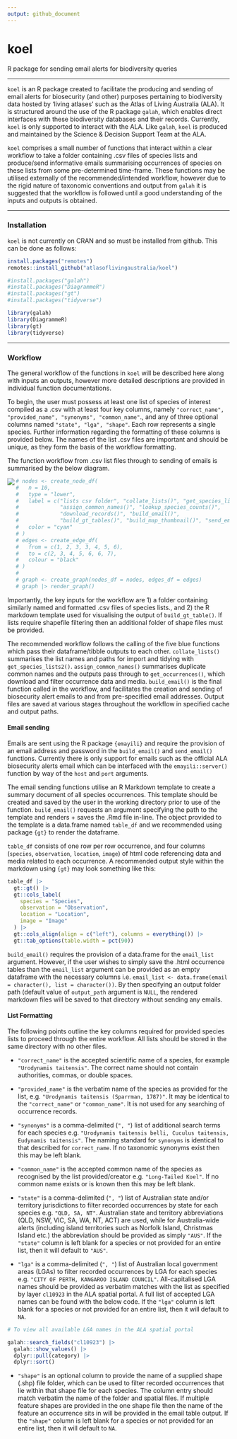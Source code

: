 ```yaml
---
output: github_document
---
```


# koel

R package for sending email alerts for biodiversity queries

------------------------------------------------------------------------

`koel` is an R package created to facilitate the producing and sending of email alerts for biosecurity (and other) purposes pertaining to biodiversity data hosted by 'living atlases' such as the Atlas of Living Australia (ALA). It is structured around the use of the R package `galah`, which enables direct interfaces with these biodiversity databases and their records. Currently, `koel` is only supported to interact with the ALA. Like `galah`, `koel` is produced and maintained by the Science & Decision Support Team at the ALA.

`koel` comprises a small number of functions that interact within a clear workflow to take a folder containing .csv files of species lists and produce/send informative emails summarising occurrences of species on these lists from some pre-determined time-frame. These functions may be utilised externally of the recommended/intended workflow, however due to the rigid nature of taxonomic conventions and output from `galah` it is suggested that the workflow is followed until a good understanding of the inputs and outputs is obtained.

------------------------------------------------------------------------

### Installation

`koel` is not currently on CRAN and so must be installed from github. This can be done as follows:

```r
install.packages("remotes")
remotes::install_github("atlasoflivingaustralia/koel")
```

```r
#install.packages("galah")
#install.packages("DiagrammeR")
#install.packages("gt")
#install.packages("tidyverse")

library(galah)
library(DiagrammeR)
library(gt)
library(tidyverse)
```

------------------------------------------------------------------------

### Workflow

The general workflow of the functions in `koel` will be described here along with inputs an outputs, however more detailed descriptions are provided in individual function documentations.

To begin, the user must possess at least one list of species of interest compiled as a .csv with at least four key columns, namely `"correct_name", "provided_name", "synonyms", "common_name"`., and any of three optional columns named `"state", "lga", "shape"`. Each row represents a single species. Further information regarding the formatting of these columns is provided below. The names of the list .csv files are important and should be unique, as they form the basis of the workflow formatting.

The function workflow from .csv list files through to sending of emails is summarised by the below diagram.

<img src="man/figures/koel_workflow.svg" align="left"/>

```r
# nodes <- create_node_df(
#   n = 10,
#   type = "lower",
#   label = c("lists csv folder", "collate_lists()", "get_species_lists2()",
#             "assign_common_names()", "lookup_species_counts()",
#             "download_records()", "build_email()",
#             "build_gt_tables()", "build_map_thumbnail()", "send_email()"),
#   color = "cyan"
# )
# edges <- create_edge_df(
#   from = c(1, 2, 3, 3, 4, 5, 6),
#   to = c(2, 3, 4, 5, 6, 6, 7),
#   colour = "black"
# )
# 
# graph <- create_graph(nodes_df = nodes, edges_df = edges)
# graph |> render_graph()
```

Importantly, the key inputs for the workflow are 1) a folder containing similarly named and formatted .csv files of species lists., and 2) the R markdown template used for visualising the output of `build_gt_table()`. If lists require shapefile filtering then an additional folder of shape files must be provided.

The recommended workflow follows the calling of the five blue functions which pass their dataframe/tibble outputs to each other. `collate_lists()` summarises the list names and paths for import and tidying with `get_species_lists2()`. `assign_common_names()` summarises duplicate common names and the outputs pass through to `get_occurrences()`, which download and filter occurrence data and media. `build_email()` is the final function called in the workflow, and facilitates the creation and sending of biosecurity alert emails to and from pre-specified email addresses. Output files are saved at various stages throughout the workflow in specified cache and output paths.

#### Email sending

Emails are sent using the R package `{emayili}` and require the provision of an email address and password in the `build_email()` and `send_email()` functions. Currently there is only support for emails such as the official ALA biosecurity alerts email which can be interfaced with the `emayili::server()` function by way of the `host` and `port` arguments.

The email sending functions utilise an R Markdown template to create a summary document of all species occurrences. This template should be created and saved by the user in the working directory prior to use of the function. `build_email()` requests an argument specifying the path to the template and renders + saves the .Rmd file in-line. The object provided to the template is a data.frame named `table_df` and we recommended using package `{gt}` to render the dataframe.

`table_df` consists of one row per row occurrence, and four columns (`species`, `observation`, `location`, `image`) of html code referencing data and media related to each occurrence. A recommended output style within the markdown using `{gt}` may look something like this:

```r
table_df |>
  gt::gt() |>
  gt::cols_label(
    species = "Species",
    observation = "Observation",
    location = "Location",
    image = "Image"
  ) |>
  gt::cols_align(align = c("left"), columns = everything()) |>
  gt::tab_options(table.width = pct(90))
```

`build_email()` requires the provision of a data.frame for the `email_list` argument. However, if the user wishes to simply save the .html occurrence tables than the `email_list` argument can be provided as an empty dataframe with the necessary columns i.e. `email_list <- data.frame(email = character(), list = character())`. By then specifying an output folder path (default value of `output_path` argument is `NULL`, the rendered markdown files will be saved to that directory without sending any emails.

#### List Formatting

The following points outline the key columns required for provided species lists to proceed through the entire workflow. All lists should be stored in the same directory with no other files.

-   `"correct_name"` is the accepted scientific name of a species, for example `"Urodynamis taitensis"`. The correct name should not contain authorities, commas, or double spaces.

-   `"provided_name"` is the verbatim name of the species as provided for the list, e.g. `"Urodynamis taitensis (Sparrman, 1787)"`. It may be identical to the `"correct_name"` or `"common_name"`. It is not used for any searching of occurrence records.

-   `"synonyms"` is a comma-delimited (`", "`) list of additional search terms for each species e.g. `"Urodynamis taitensis belli, Cuculus taitensis, Eudynamis taitensis"`. The naming standard for `synonyms` is identical to that described for `correct_name`. If no taxonomic synonyms exist then this may be left blank.

-   `"common_name"` is the accepted common name of the species as recognised by the list provided/creator e.g. `"Long-Tailed Koel"`. If no common name exists or is known then this may be left blank.

-   `"state"` is a comma-delimited (`", "`) list of Australian state and/or territory jurisdictions to filter recorded occurrences by state for each species e.g. `"QLD, SA, NT"`. Australian state and territory abbreviations (QLD, NSW, VIC, SA, WA, NT, ACT) are used, while for Australia-wide alerts (including island territories such as Norfolk Island, Christmas Island etc.) the abbreviation should be provided as simply `"AUS"`. If the `"state"` column is left blank for a species or not provided for an entire list, then it will default to `"AUS"`.

-   `"lga"` is a comma-delimited (`", "`) list of Australian local government areas (LGAs) to filter recorded occurrences by LGA for each species e.g. `"CITY OF PERTH, KANGAROO ISLAND COUNCIL"`. All-capitalised LGA names should be provided as verbatim matches with the list as specified by layer `cl10923` in the ALA spatial portal. A full list of accepted LGA names can be found with the below code. If the `"lga"` column is left blank for a species or not provided for an entire list, then it will default to `NA`.

```r
# To view all available LGA names in the ALA spatial portal

galah::search_fields("cl10923") |>
  galah::show_values() |>
  dplyr::pull(category) |>
  dplyr::sort()
```

-   `"shape"` is an optional column to provide the name of a supplied shape (.shp) file folder, which can be used to filter recorded occurrences that lie within that shape file for each species. The column entry should match verbatim the name of the folder and spatial files. If multiple feature shapes are provided in the one shape file then the name of the feature an occurrence sits in will be provided in the email table output. If the `"shape"` column is left blank for a species or not provided for an entire list, then it will default to `NA`.
